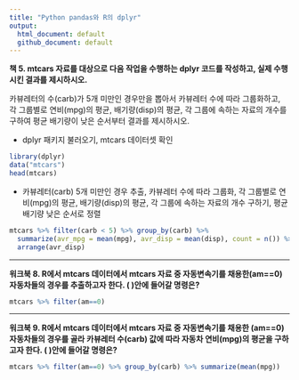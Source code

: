 ```yaml
---
title: "Python pandas와 R의 dplyr"
output:
  html_document: default
  github_document: default
---
```


**책 5. mtcars 자료를 대상으로 다음 작업을 수행하는 dplyr 코드를 작성하고, 실제 수행시킨 결과를 제시하시오.**

카뷰레터의 수(carb)가 5개 미만인 경우만을 뽑아서 카뷰레터 수에 따라 그룹화하고, 각 그룹별로 연비(mpg)의 평균, 배기량(disp)의 평균, 각 그룹에 속하는 자료의 개수를 구하여 평균 배기량이 낮은 순서부터 결과를 제시하시오.

* dplyr 패키지 불러오기, mtcars 데이터셋 확인

```r
library(dplyr)
data("mtcars")
head(mtcars)
```

* 카뷰레터(carb) 5개 미만인 경우 추출, 카뷰레터 수에 따라 그룹화, 각 그룹별로 연비(mpg)의 평균, 배기량(disp)의 평균, 각 그룹에 속하는 자료의 개수 구하기, 평균 배기량 낮은 순서로 정렬

```r
mtcars %>% filter(carb < 5) %>% group_by(carb) %>% 
  summarize(avr_mpg = mean(mpg), avr_disp = mean(disp), count = n()) %>%
  arrange(avr_disp)
```

---

**워크북 8. R에서 mtcars 데이터에서 mtcars 자료 중 자동변속기를 채용한(am==0) 자동차들의 경우를 추출하고자 한다. (  )안에 들어갈 명령은?**

```r
mtcars %>% filter(am==0)
```

---

**워크북 9. R에서 mtcars 데이터에서 mtcars 자료 중 자동변속기를 채용한 (am==0) 자동차들의 경우를 골라 카뷰레터 수(carb) 값에 따라 자동차 연비(mpg)의 평균을 구하고자 한다. (  )안에 들어갈 명령은?**

```r
mtcars %>% filter(am==0) %>% group_by(carb) %>% summarize(mean(mpg))
```

